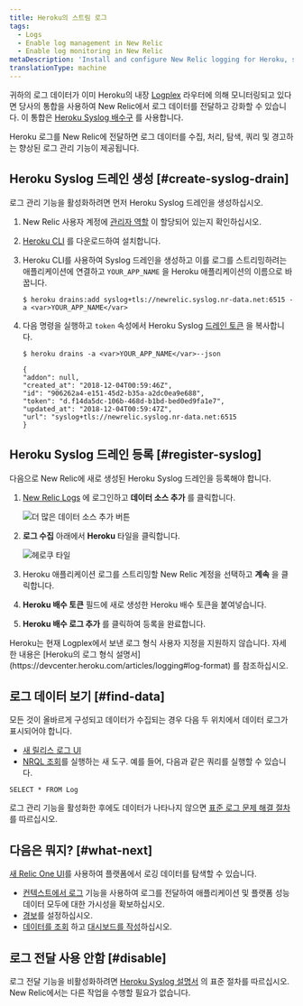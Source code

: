 ```yaml
---
title: Heroku의 스트림 로그
tags:
  - Logs
  - Enable log management in New Relic
  - Enable log monitoring in New Relic
metaDescription: 'Install and configure New Relic logging for Heroku, so you can use enhanced log management capabilities.'
translationType: machine
---
```




귀하의 로그 데이터가 이미 Heroku의 내장 [Logplex](https://devcenter.heroku.com/articles/logplex) 라우터에 의해 모니터링되고 있다면 당사의 통합을 사용하여 New Relic에서 로그 데이터를 전달하고 강화할 수 있습니다. 이 통합은 [Heroku Syslog 배수구](https://devcenter.heroku.com/articles/log-drains#syslog-drains) 를 사용합니다.

Heroku 로그를 New Relic에 전달하면 로그 데이터를 수집, 처리, 탐색, 쿼리 및 경고하는 향상된 로그 관리 기능이 제공됩니다.

## Heroku Syslog 드레인 생성 [#create-syslog-drain]

로그 관리 기능을 활성화하려면 먼저 Heroku Syslog 드레인을 생성하십시오.

1. New Relic 사용자 계정에 [관리자 역할](/docs/accounts/original-accounts-billing/original-users-roles/users-roles-original-user-model/#roles) 이 할당되어 있는지 확인하십시오.

2. [Heroku CLI](https://devcenter.heroku.com/articles/heroku-cli#download-and-install) 를 다운로드하여 설치합니다.

3. Heroku CLI를 사용하여 Syslog 드레인을 생성하고 이를 로그를 스트리밍하려는 애플리케이션에 연결하고 `YOUR_APP_NAME` 을 Heroku 애플리케이션의 이름으로 바꿉니다.

   ```
   $ heroku drains:add syslog+tls://newrelic.syslog.nr-data.net:6515 -a <var>YOUR_APP_NAME</var>
   ```

4. 다음 명령을 실행하고 `token` 속성에서 Heroku Syslog [드레인 토큰](https://devcenter.heroku.com/articles/log-drains#drain-tokens) 을 복사합니다.

   ```
   $ heroku drains -a <var>YOUR_APP_NAME</var>--json

   ```

   ```
   {
   "addon": null,
   "created_at": "2018-12-04T00:59:46Z",
   "id": "906262a4-e151-45d2-b35a-a2dc0ea9e688",
   "token": "d.f14da5dc-106b-468d-b1bd-bed0ed9fa1e7",
   "updated_at": "2018-12-04T00:59:47Z",
   "url": "syslog+tls://newrelic.syslog.nr-data.net:6515
   }
   ```

## Heroku Syslog 드레인 등록 [#register-syslog]

다음으로 New Relic에 새로 생성된 Heroku Syslog 드레인을 등록해야 합니다.

1. [New Relic Logs](https://one.newrelic.com/launcher/logger.log-launcher) 에 로그인하고 **데이터 소스 추가** 를 클릭합니다.

   <img
     title="더 많은 데이터 소스 추가 버튼"
     alt="더 많은 데이터 소스 추가 버튼"
     src={addData}
   />

2. **로그 수집** 아래에서 **Heroku** 타일을 클릭합니다.

   <img
     title="헤로쿠 타일"
     alt="헤로쿠 타일"
     src={herokuTile}
   />

3. Heroku 애플리케이션 로그를 스트리밍할 New Relic 계정을 선택하고 **계속** 을 클릭합니다.

4. **Heroku 배수 토큰** 필드에 새로 생성한 Heroku 배수 토큰을 붙여넣습니다.

5. **Heroku 배수 로그 추가** 를 클릭하여 등록을 완료합니다.

<Callout variant="important">
  Heroku는 현재 Logplex에서 보낸 로그 형식 사용자 지정을 지원하지 않습니다. 자세한 내용은 [Heroku의 로그 형식 설명서](https://devcenter.heroku.com/articles/logging#log-format) 를 참조하십시오.
</Callout>

## 로그 데이터 보기 [#find-data]

모든 것이 올바르게 구성되고 데이터가 수집되는 경우 다음 두 위치에서 데이터 로그가 표시되어야 합니다.

* [새 릴리스 로그 UI](https://one.newrelic.com/launcher/logger.log-launcher)
* [NRQL 조회](/docs/chart-builder/use-chart-builder/choose-data/use-advanced-nrql-mode-specify-data)를 실행하는 새 도구. 예를 들어, 다음과 같은 쿼리를 실행할 수 있습니다.

```
SELECT * FROM Log
```

로그 관리 기능을 활성화한 후에도 데이터가 나타나지 않으면 [표준 로그 문제 해결 절차](/docs/logs/log-management/troubleshooting/no-log-data-appears-ui/) 를 따르십시오.

## 다음은 뭐지? [#what-next]

[새 Relic One UI](/docs/logs/log-management/ui-data/use-logs-ui/)를 사용하여 플랫폼에서 로깅 데이터를 탐색할 수 있습니다.

* [컨텍스트에서 로그](/docs/logs/enable-log-management-new-relic/configure-logs-context/configure-logs-context-apm-agents/) 기능을 사용하여 로그를 전달하여 애플리케이션 및 플랫폼 성능 데이터 모두에 대한 가시성을 확보하십시오.
* [경보](/docs/alerts-applied-intelligence/new-relic-alerts/alert-conditions/create-alert-conditions/)를 설정하십시오.
* [데이터를 조회](/docs/query-your-data/explore-query-data/get-started/introduction-querying-new-relic-data/) 하고 [대시보드를 작성](/docs/query-your-data/explore-query-data/dashboards/introduction-dashboards/)하십시오.

## 로그 전달 사용 안함 [#disable]

로그 전달 기능을 비활성화하려면 [Heroku Syslog 설명서](https://devcenter.heroku.com/articles/log-drains#syslog-drains) 의 표준 절차를 따르십시오. New Relic에서는 다른 작업을 수행할 필요가 없습니다.
